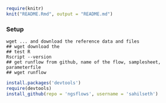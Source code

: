 
```r
require(knitr)
knit("README.Rmd", output = "README.md")
```


### Setup
```
wget ... and download the reference data and files
## wget download the 
## test R
Rscript --version
## get runflow from github, name of the flow, samplesheet, parameterfile
## wget runflow
```

```r
install.packages('devtools')
require(devtools)
install_github(repo = 'ngsflows', username = 'sahilseth')

```
